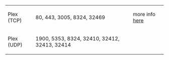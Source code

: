 {| class=wikitable
|-
| Plex (TCP) || 80, 443, 3005, 8324, 32469 || more info [https://support.plex.tv/articles/201543147-what-network-ports-do-i-need-to-allow-through-my-firewall/ here]
|-
| Plex (UDP) || 1900, 5353, 8324, 32410, 32412, 32413, 32414 || 
|}